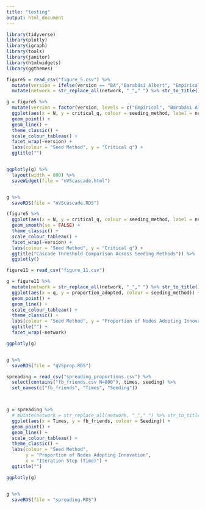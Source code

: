 ```yaml
---
title: "testing"
output: html_document
---
```


```r
library(tidyverse)
library(plotly)
library(igraph)
library(tools)
library(janitor)
library(htmlwidgets)
library(ggthemes)
```


```r
figure5 = read_csv("figure_5.csv") %>% 
  mutate(version = ifelse(version == "BA","Barabási Albert", "Empirical")) %>% 
  mutate(network = str_replace_all(network, "_"," ") %>% str_to_title())
```



```r
g = figure5 %>% 
  mutate(version = factor(version, levels = c("Empirical", "Barabási Albert"))) %>% 
  ggplot(aes(x = N, y = critical_q, colour = seeding_method, label = network)) +
  geom_point() +
  geom_line() +
  theme_classic() +
  scale_colour_tableau() +
  facet_wrap(~version) +
  labs(colour = "Seed Method", y = "Critical q") +
  ggtitle("")


ggplotly(g) %>% 
  layout(width = 800) %>% 
  saveWidget(file = "nVScascade.html")


g %>% 
  saveRDS(file = "nVScascade.RDS")
```


```r
(figure5 %>% 
  ggplot(aes(x = N, y = critical_q, colour = seeding_method, label = network)) +
  geom_smooth(se = FALSE) +
  theme_classic() +
  scale_colour_tableau() +
  facet_wrap(~version) +
  labs(colour = "Seed Method", y = "Critical q") +
  ggtitle("Cascade Threshold Comparison Across Seeding Methods")) %>% 
  ggplotly()
```


```r
figure11 = read_csv("figure_11.csv")
```


```r
g = figure11 %>%
  mutate(network = str_replace_all(network, "_"," ") %>% str_to_title()) %>% 
  ggplot(aes(x = q, y = proportion_adopted, colour = seeding_method)) +
  geom_point() +
  geom_line() +
  scale_colour_tableau() +
  theme_classic() +
  labs(colour = "Seed Method", y = "Proportion of Nodes Adopting Innovation") +
  ggtitle("") +
  facet_wrap(~network)

ggplotly(g)


g %>%
  saveRDS(file = "qVSprop.RDS")
```



```r
spreading = read_csv("spreading_proportions.csv") %>% 
  select(contains("fb_friends.csv N=800"), times, seeding) %>% 
  set_names(c("fb_friends", "Times", "Seeding"))



g = spreading %>%
  # mutate(network = str_replace_all(network, "_"," ") %>% str_to_title()) %>% 
  ggplot(aes(x = Times, y = fb_friends, colour = Seeding)) +
  geom_point() +
  geom_line() +
  scale_colour_tableau() +
  theme_classic() +
  labs(colour = "Seed Method", 
       y = "Proportion of Nodes Adopting Innovation",
       x = "Iteration Step (Time)") +
  ggtitle("")

ggplotly(g)


g %>%
  saveRDS(file = "spreading.RDS")
```


